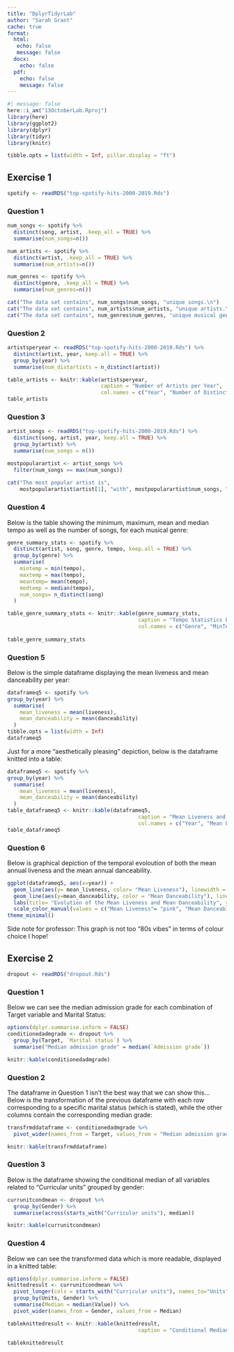 ```yaml
---
title: "DplyrTidyrLab"
author: "Sarah Grant"
cache: true
format: 
  html:
   echo: false
   message: false
  docx:
    echo: false
  pdf:
    echo: false
    message: false
---
```


```r
#| message: false
here::i_am("13OctoberLab.Rproj")
library(here)
library(ggplot2)
library(dplyr)
library(tidyr)
library(knitr)
```
```r
tibble.opts = list(width = Inf, pillar.display = "ft")
```

## Exercise 1

```r
spotify <- readRDS("top-spotify-hits-2000-2019.Rds")
```

### Question 1

```r
num_songs <- spotify %>%
  distinct(song, artist, .keep_all = TRUE) %>%
  summarise(num_songs=n())
```

```r
num_artists <- spotify %>%
  distinct(artist, .keep_all = TRUE) %>%
  summarise(num_artists=n())
```

```r
num_genres <- spotify %>%
  distinct(genre, .keep_all = TRUE) %>%
  summarise(num_genres=n())
```

```r
cat("The data set contains", num_songs$num_songs, "unique songs.\n")
cat("The data set contains", num_artists$num_artists, "unique artists.\n")
cat("The data set contains", num_genres$num_genres, "unique musical genres.")
```

### Question 2
```r
artistsperyear <- readRDS("top-spotify-hits-2000-2019.Rds") %>%
  distinct(artist, year, keep.all = TRUE) %>%
  group_by(year) %>%
  summarise(num_distartists = n_distinct(artist))

table_artists <- knitr::kable(artistsperyear, 
                              caption = "Number of Artists per Year",
                              col.names = c("Year", "Number of Distinct Artists"))
table_artists
```

### Question 3
```r
artist_songs <- readRDS("top-spotify-hits-2000-2019.Rds") %>%
  distinct(song, artist, year, keep.all = TRUE) %>%
  group_by(artist) %>%
  summarise(num_songs = n())

mostpopularartist <- artist_songs %>%
  filter(num_songs == max(num_songs))
                              
cat("The most popular artist is",
    mostpopularartist$artist[1], "with", mostpopularartist$num_songs, "songs.")
```

### Question 4

Below is the table showing the minimum, maximum, mean and median tempo as well as the number of songs, for each musical genre:
```r
genre_summary_stats <- spotify %>%
  distinct(artist, song, genre, tempo, keep.all = TRUE) %>%
  group_by(genre) %>%
  summarise(
    mintemp = min(tempo),
    maxtemp = max(tempo),
    meantemp= mean(tempo),
    medtemp = median(tempo),
    num_songs= n_distinct(song)
  )

table_genre_summary_stats <- knitr::kable(genre_summary_stats,
                                          caption = "Tempo Statistics by Genre",
                                          col.names = c("Genre", "MinTempo", "MaxTempo", "MeanTempo", "MedianTempo", "Number of songs" ))
                              
table_genre_summary_stats
```

### Question 5
Below is the simple dataframe displaying the mean liveness and mean danceability per year:
```r
dataframeq5 <- spotify %>%
group_by(year) %>%
  summarise(
    mean_liveness = mean(liveness),
    mean_danceability = mean(danceability)
  )
tibble.opts = list(width = Inf)
dataframeq5
```

Just for a more "aesthetically pleasing" depiction, below is the dataframe knitted into a table:
```r
dataframeq5 <- spotify %>%
group_by(year) %>%
  summarise(
    mean_liveness = mean(liveness),
    mean_danceability = mean(danceability)
  )
table_dataframeq5 <- knitr::kable(dataframeq5,
                                          caption = "Mean Liveness and Mean Danceability per Year",
                                          col.names = c("Year", "Mean Liveness", "Mean Danceability" ))
table_dataframeq5
```

### Question 6
Below is graphical depiction of the temporal evoloution of both the mean annual liveness and the mean annual danceability.
```r
ggplot(dataframeq5, aes(x=year)) +
  geom_line(aes(y= mean_liveness, color= "Mean Liveness"), linewidth = 1) +
  geom_line(aes(y=mean_danceability, color = "Mean Danceability"), linewidth=1) +
  labs(title= "Evolution of the Mean Liveness and Mean Danceability", y= "Mean Value", color= "Metric") +
  scale_color_manual(values = c("Mean Liveness"= "pink", "Mean Danceability"= "blue")) +
theme_minimal()
```
Side note for professor: This graph is not too "80s vibes" in terms of colour choice I hope!

## Exercise 2
```r
dropout <- readRDS("dropout.Rds")
```

### Question 1
Below we can see the median admission grade for each combination of Target variable and Marital Status:
```r
options(dplyr.summarise.inform = FALSE)
conditionedadmgrade <- dropout %>%
  group_by(Target, `Marital status`) %>%
  summarise("Median admission grade" = median(`Admission grade`))

knitr::kable(conditionedadmgrade)

```

### Question 2
The dataframe in Question 1 isn't the best way that we can show this... Below is the transformation of the previous dataframe with each row corresponding to a specific marital status (which is stated), while the other columns contain the corresponding median grade:
```r
transfrmddataframe <- conditionedadmgrade %>%
  pivot_wider(names_from = Target, values_from = "Median admission grade")

knitr::kable(transfrmddataframe)
```

### Question 3
Below is the dataframe showing the conditional median of all variables related to "Curricular units" grouped by gender:
```r
currunitcondmean <- dropout %>%
  group_by(Gender) %>%
  summarise(across(starts_with("Curricular units"), median))

knitr::kable(currunitcondmean)
```
### Question 4
Below we can see the transformed data which is more readable, displayed in a knitted table:
```r
options(dplyr.summarise.inform = FALSE)
knittedresult <- currunitcondmean %>%
  pivot_longer(cols = starts_with("Curricular units"), names_to="Units", values_to="Value") %>%
  group_by(Units, Gender) %>%
  summarise(Median = median(Value)) %>%
  pivot_wider(names_from = Gender, values_from = Median)

tableknittedresult <- knitr::kable(knittedresult,
                                          caption = "Conditional Median of Curricular Units by Gender")

tableknittedresult
```


